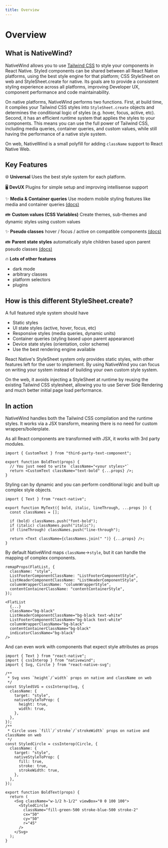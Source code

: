 ```yaml
---
title: Overview
---
```


# Overview

## What is NativeWind?

NativeWind allows you to use [Tailwind CSS](https://tailwindcss.com) to style your components in React Native. Styled components can be shared between all React Native platforms, using the best style engine for that platform; CSS StyleSheet on web and StyleSheet.create for native. Its goals are to provide a consistent styling experience across all platforms, improving Developer UX, component performance and code maintainability.

On native platforms, NativeWind performs two functions. First, at build time, it compiles your Tailwind CSS styles into `StyleSheet.create` objects and determines the conditional logic of styles (e.g. hover, focus, active, etc). Second, it has an efficient runtime system that applies the styles to your components. This means you can use the full power of Tailwind CSS, including media queries, container queries, and custom values, while still having the performance of a native style system.

On web, NativeWind is a small polyfill for adding `className` support to React Native Web.

## Key Features

🌐 **Universal** Uses the best style system for each platform.

🖥️ **DevUX** Plugins for simple setup and improving intellisense support

✨ **Media & Container queries** Use modern mobile styling features like media and container queries [(docs)](../core-concepts/states#hover-focus-and-active)

👪 **Custom values (CSS Variables)** Create themes, sub-themes and dynamic styles using custom values

✨ **Pseudo classes** hover / focus / active on compatible components [(docs)](../core-concepts/states#hover-focus-and-active)

👪 **Parent state styles** automatically style children based upon parent pseudo classes [(docs)](../core-concepts/states#hover-focus-and-active#styling-based-on-parent-state)

🔥 **Lots of other features**

- dark mode
- arbitrary classes
- platform selectors
- plugins

## How is this different StyleSheet.create?

A full featured style system should have

- Static styles
- UI state styles (active, hover, focus, etc)
- Responsive styles (media queries, dynamic units)
- Container queries (styling based upon parent appearance)
- Device state styles (orientation, color scheme)
- Use the best rendering engine available

React Native's StyleSheet system only provides static styles, with other features left for the user to implement. By using NativeWind you can focus on writing your system instead of building your own custom style system.

On the web, it avoids injecting a StyleSheet at runtime by reusing the existing Tailwind CSS stylesheet, allowing you to use Server Side Rendering and much better initial page load performance.

## In action

NativeWind handles both the Tailwind CSS compilation and the runtime styles. It works via a JSX transform, meaning there is no need for custom wrappers/boilerplate.

As all React components are transformed with JSX, it works with 3rd party modules.

```tsx
import { CustomText } from "third-party-text-component";

export function BoldText(props) {
  // You just need to write `className="<your styles>"`
  return <CustomText className="text-bold" {...props} />;
}
```

Styling can by dynamic and you can perform conditional logic and built up complex style objects.

```tsx
import { Text } from "react-native";

export function MyText({ bold, italic, lineThrough, ...props }) {
  const classNames = [];

  if (bold) classNames.push("font-bold");
  if (italic) classNames.push("italic");
  if (lineThrough) classNames.push("line-through");

  return <Text className={classNames.join(" ")} {...props} />;
}
```

By default NativeWind maps `className`->`style`, but it can handle the mapping of complex components.

```tsx
remapProps(FlatList, {
  className: "style",
  ListFooterComponentClassName: "ListFooterComponentStyle",
  ListHeaderComponentClassName: "ListHeaderComponentStyle",
  columnWrapperClassName: "columnWrapperStyle",
  contentContainerClassName: "contentContainerStyle",
});

<FlatList
  {...}
  className="bg-black"
  ListHeaderComponentClassName="bg-black text-white"
  ListFooterComponentClassName="bg-black text-white"
  columnWrapperClassName="bg-black"
  contentContainerClassName="bg-black"
  indicatorClassName="bg-black"
/>
```

And can even work with components that expect style attributes as props

```tsx
import { Text } from "react-native";
import { cssInterop } from "nativewind";
import { Svg, Circle } from "react-native-svg";

/**
 * Svg uses `height`/`width` props on native and className on web
 */
const StyledSVG = cssInterop(Svg, {
  className: {
    target: "style",
    nativeStyleToProp: {
      height: true,
      width: true,
    },
  },
});
/**
 * Circle uses `fill`/`stroke`/`strokeWidth` props on native and className on web
 */
const StyledCircle = cssInterop(Circle, {
  className: {
    target: "style",
    nativeStyleToProp: {
      fill: true,
      stroke: true,
      strokeWidth: true,
    },
  },
});

export function BoldText(props) {
  return (
    <Svg className="w-1/2 h-1/2" viewBox="0 0 100 100">
      <StyledCircle
        className="fill-green-500 stroke-blue-500 stroke-2"
        cx="50"
        cy="50"
        r="45"
      />
    </Svg>
  );
}
```
